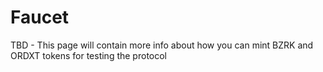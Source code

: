 # Faucet 

TBD - This page will contain more info about how you can mint BZRK and ORDXT tokens for testing the protocol 
